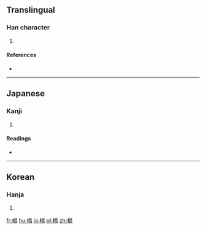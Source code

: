 ==Translingual==

===Han character===
{{Han char|rn=75|rad=木|as=08|sn=12|four=|canj=DAA|ids=⿰木昌}}

# {{defn|Han|sort=木08}}

====References====
* {{Han ref|kx=0537.131|dkj=15063|dj=0924.160|hdz=21232.041|uh=6919|ud=26905}}

----

==Japanese==

===Kanji===
{{ja-kanji|grade=|rs=木08}}

# {{defn|lang=ja|sort=木08}}

====Readings====
* {{ja-readings|on=|kun=[[すぎ]] (sugi)}}

----

==Korean==

===Hanja===
{{ko-hanja|hangeul=창|eumhun=|rv=chang|mr=ch'ang|y=chang}}

# {{defn|lang=ko|sort=木08}}

[[fr:椙]]
[[hu:椙]]
[[ja:椙]]
[[pl:椙]]
[[zh:椙]]